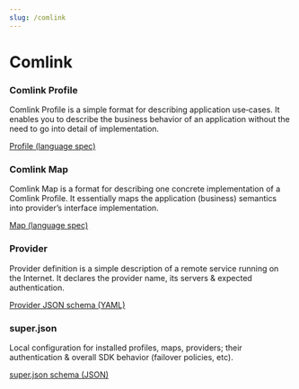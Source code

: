 ```yaml
---
slug: /comlink
---
```


# Comlink

<div class="row padding-bottom--lg">
  <div class="col col--6">
    <div class="card shadow">
      <div class="card__body">
        <h3>Comlink Profile</h3>
        <p>
          Comlink Profile is a simple format for describing application use‐cases. It enables you to describe the business behavior of an application without the need to go into detail of implementation.
        </p>
      </div>
      <div class="card__footer">
        <a target="_blank" href="/docs/comlink/profile" class="button button--primary button--block">Profile (language spec)</a>
      </div>
    </div>
  </div>

  <div class="col col--6">
    <div class="card shadow">
      <div class="card__body">
        <h3>Comlink Map</h3>
        <p>
          Comlink Map is a format for describing one concrete implementation of a Comlink Profile. It essentially maps the application (business) semantics into provider’s interface implementation.
        </p>
      </div>
      <div class="card__footer">
        <a target="_blank" href="/docs/comlink/map" class="button button--primary button--block">Map (language spec)</a>
      </div>
    </div>
  </div>
</div>

<div class="row">
  <div class="col col--6">
    <div class="card shadow">
      <div class="card__body">
        <h3>Provider</h3>
        <p>
          Provider definition is a simple description of a remote service running on the Internet. It declares the provider name, its servers & expected authentication.
        </p>
      </div>
      <div class="card__footer">
        <a target="_blank" href="/docs/comlink/provider.yaml" class="button button--primary button--block">Provider JSON schema (YAML)</a>
      </div>
    </div>
  </div>

  <div class="col col--6">
    <div class="card shadow">
      <div class="card__body">
        <h3>super.json</h3>
        <p>
          Local configuration for installed profiles, maps, providers; their authentication & overall SDK behavior (failover policies, etc).
        </p>
      </div>
      <div class="card__footer">
        <a target="_blank" href="/docs/comlink/super.json" class="button button--primary button--block">super.json schema (JSON)</a>
      </div>
    </div>
  </div>
</div>